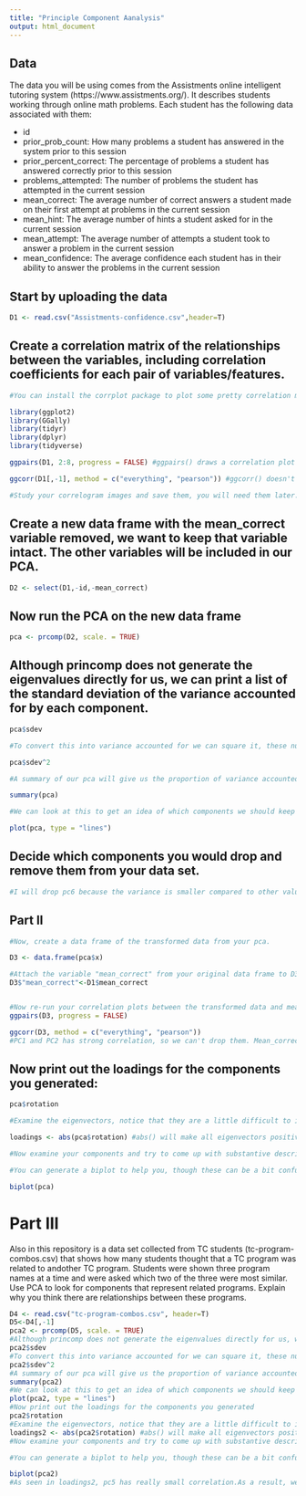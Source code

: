 ```yaml
---
title: "Principle Component Aanalysis"
output: html_document
---
```

## Data
The data you will be using comes from the Assistments online intelligent tutoring system (https://www.assistments.org/). It describes students working through online math problems. Each student has the following data associated with them:

- id
- prior_prob_count: How many problems a student has answered in the system prior to this session
- prior_percent_correct: The percentage of problems a student has answered correctly prior to this session
- problems_attempted: The number of problems the student has attempted in the current session
- mean_correct: The average number of correct answers a student made on their first attempt at problems in the current session
- mean_hint: The average number of hints a student asked for in the current session
- mean_attempt: The average number of attempts a student took to answer a problem in the current session
- mean_confidence: The average confidence each student has in their ability to answer the problems in the current session

## Start by uploading the data
```r
D1 <- read.csv("Assistments-confidence.csv",header=T)

```

## Create a correlation matrix of the relationships between the variables, including correlation coefficients for each pair of variables/features.

```r
#You can install the corrplot package to plot some pretty correlation matrices (sometimes called correlograms)

library(ggplot2)
library(GGally)
library(tidyr)
library(dplyr)
library(tidyverse)

ggpairs(D1, 2:8, progress = FALSE) #ggpairs() draws a correlation plot between all the columns you identify by number (second option, you don't need the first column as it is the student ID) and progress = FALSE stops a progress bar appearing as it renders your plot

ggcorr(D1[,-1], method = c("everything", "pearson")) #ggcorr() doesn't have an explicit option to choose variables so we need to use matrix notation to drop the id variable. We then need to choose a "method" which determines how to treat missing values (here we choose to keep everything, and then which kind of correlation calculation to use, here we are using Pearson correlation, the other options are "kendall" or "spearman")

#Study your correlogram images and save them, you will need them later. Take note of what is strongly related to the outcome variable of interest, mean_correct. 
```

## Create a new data frame with the mean_correct variable removed, we want to keep that variable intact. The other variables will be included in our PCA.

```r
D2 <- select(D1,-id,-mean_correct)

```

## Now run the PCA on the new data frame

```r
pca <- prcomp(D2, scale. = TRUE)
```

## Although princomp does not generate the eigenvalues directly for us, we can print a list of the standard deviation of the variance accounted for by each component.

```r
pca$sdev

#To convert this into variance accounted for we can square it, these numbers are proportional to the eigenvalue

pca$sdev^2

#A summary of our pca will give us the proportion of variance accounted for by each component

summary(pca)

#We can look at this to get an idea of which components we should keep and which we should drop

plot(pca, type = "lines")
```

## Decide which components you would drop and remove them from your data set.
```r
#I will drop pc6 because the variance is smaller compared to other values. As a result, pc6 doesn't fit well.
```

## Part II

```r
#Now, create a data frame of the transformed data from your pca.

D3 <- data.frame(pca$x)

#Attach the variable "mean_correct" from your original data frame to D3.
D3$"mean_correct"<-D1$mean_correct


#Now re-run your correlation plots between the transformed data and mean_correct. If you had dropped some components would you have lost important infomation about mean_correct?
ggpairs(D3, progress = FALSE) 

ggcorr(D3, method = c("everything", "pearson"))
#PC1 and PC2 has strong correlation, so we can't drop them. Mean_correct of PC6 is negatively correlated, so droping pc6 will cause validity problem. However, pc3 and pc5 has small correlation. We may drop them.

```
## Now print out the loadings for the components you generated:

```r
pca$rotation

#Examine the eigenvectors, notice that they are a little difficult to interpret. It is much easier to make sense of them if we make them proportional within each component

loadings <- abs(pca$rotation) #abs() will make all eigenvectors positive

#Now examine your components and try to come up with substantive descriptions of what some might represent?

#You can generate a biplot to help you, though these can be a bit confusing. They plot the transformed data by the first two components. Therefore, the axes represent the direction of maximum variance accounted for. Then mapped onto this point cloud are the original directions of the variables, depicted as red arrows. It is supposed to provide a visualization of which variables "go together". Variables that possibly represent the same underlying construct point in the same direction.  

biplot(pca)


```
# Part III  
Also in this repository is a data set collected from TC students (tc-program-combos.csv) that shows how many students thought that a TC program was related to andother TC program. Students were shown three program names at a time and were asked which two of the three were most similar. Use PCA to look for components that represent related programs. Explain why you think there are relationships between these programs.

```r
D4 <- read.csv("tc-program-combos.csv", header=T)
D5<-D4[,-1]
pca2 <- prcomp(D5, scale. = TRUE)
#Although princomp does not generate the eigenvalues directly for us, we can print a list of the standard deviation of the variance accounted for by each component.
pca2$sdev
#To convert this into variance accounted for we can square it, these numbers are proportional to the eigenvalue
pca2$sdev^2
#A summary of our pca will give us the proportion of variance accounted for by each component
summary(pca2)
#We can look at this to get an idea of which components we should keep and which we should drop
plot(pca2, type = "lines")
#Now print out the loadings for the components you generated
pca2$rotation
#Examine the eigenvectors, notice that they are a little difficult to interpret. It is much easier to make sense of them if we make them proportional within each component
loadings2 <- abs(pca2$rotation) #abs() will make all eigenvectors positive
#Now examine your components and try to come up with substantive descriptions of what some might represent?

#You can generate a biplot to help you, though these can be a bit confusing. They plot the transformed data by the first two components. Therefore, the axes represent the direction of maximum variance accounted for. Then mapped onto this point cloud are the original directions of the variables, depicted as red arrows. It is supposed to provide a visualization of which variables "go together". Variables that possibly represent the same underlying construct point in the same direction.  

biplot(pca2)
#As seen in loadings2, pc5 has really small correlation.As a result, we can run again by dropping pc5.Also,change.leadership, Economics.and.Education and Education.Policy are the top 3 most correlated in pc1. As a result, we may categorize them as "policy related". Clinical.Psychology, Neuroscience,and Kinesiology are the top 3 correlated in pc2. We may categorize it as "health related". Same for the rest.
```





